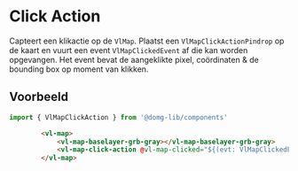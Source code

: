 
# Click Action

Capteert een klikactie op de `VlMap`. Plaatst een `VlMapClickActionPindrop` op de kaart en vuurt een event `VlMapClickedEvent` af die kan worden opgevangen.
Het event bevat de aangeklikte pixel, coördinaten & de bounding box op moment van klikken.

## Voorbeeld

```js
import { VlMapClickAction } from '@domg-lib/components'
```

```html
        <vl-map>
            <vl-map-baselayer-grb-gray></vl-map-baselayer-grb-gray>
            <vl-map-click-action @vl-map-clicked="${(evt: VlMapClickedEvent) => {console.log(evt)})}}"></vl-map-click-action>
        </vl-map>
```


